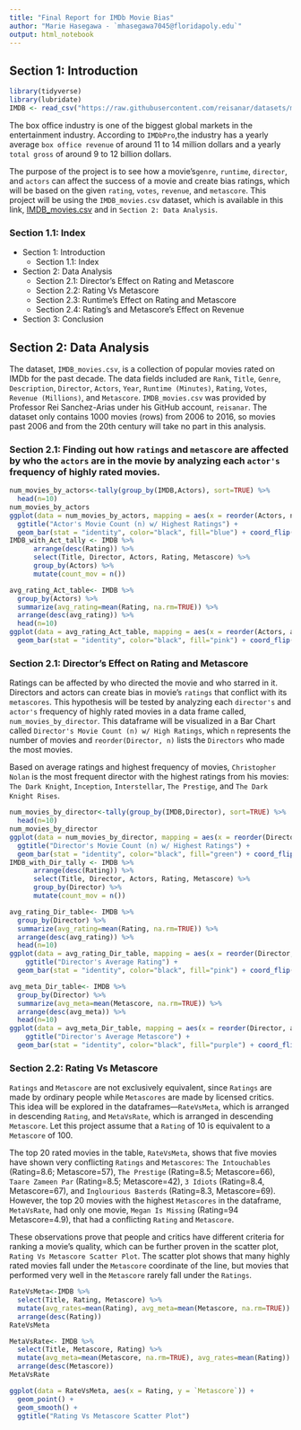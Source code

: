 ```yaml
---
title: "Final Report for IMDb Movie Bias"
author: "Marie Hasegawa - `mhasegawa7045@floridapoly.edu`"
output: html_notebook
---
```



## Section 1: Introduction
```r
library(tidyverse)
library(lubridate)
IMDB <- read_csv("https://raw.githubusercontent.com/reisanar/datasets/master/IMDB_movies.csv")
```
The box office industry is one of the biggest global markets in the entertainment industry. According to `IMDbPro`,the industry has a yearly average ` box office revenue` of around 11 to 14 million dollars and a yearly `total gross` of around 9 to 12 billion dollars.

The purpose of the project is to see how a movie's`genre`, `runtime`, `director`, and `actors` can affect the success of a movie and create bias ratings, which will be based on the given `rating`, `votes`, `revenue`, and `metascore`. This project will be using the `IMDB_movies.csv` dataset, which is available in this link, [IMDB_movies.csv](https://github.com/reisanar/datasets/blob/master/IMDB_movies.csv) and in `Section 2: Data Analysis`.

### Section 1.1: Index
* Section 1: Introduction
  * Section 1.1: Index
* Section 2: Data Analysis
  * Section 2.1: Director's Effect on Rating and Metascore
  * Section 2.2: Rating Vs Metascore
  * Section 2.3: Runtime's Effect on Rating and Metascore
  * Section 2.4: Rating's and Metascore's Effect on Revenue
* Section 3: Conclusion

## Section 2: Data Analysis

The dataset, `IMDB_movies.csv`, is a collection of popular movies rated on IMDb for the past decade. The data fields included are `Rank`, `Title`, `Genre`, `Description`, `Director`, `Actors`, `Year`, `Runtime (Minutes)`, `Rating`, `Votes`, `Revenue (Millions)`, and `Metascore`. `IMDB_movies.csv` was provided by Professor Rei Sanchez-Arias under his GitHub account, `reisanar`. The dataset only contains 1000 movies (rows) from 2006 to 2016, so movies past 2006 and from the 20th century will take no part in this analysis. 


### Section 2.1: Finding out how `ratings` and `metascore` are affected by who the  `actors` are in the movie by analyzing each `actor's` frequency of highly rated movies.

```r
num_movies_by_actors<-tally(group_by(IMDB,Actors), sort=TRUE) %>%
  head(n=10)
num_movies_by_actors
ggplot(data = num_movies_by_actors, mapping = aes(x = reorder(Actors, n), n)) +
  ggtitle("Actor's Movie Count (n) w/ Highest Ratings") +
  geom_bar(stat = "identity", color="black", fill="blue") + coord_flip()
IMDB_with_Act_tally <- IMDB %>%
      arrange(desc(Rating)) %>%
      select(Title, Director, Actors, Rating, Metascore) %>% 
      group_by(Actors) %>% 
      mutate(count_mov = n())
```
```r
avg_rating_Act_table<- IMDB %>% 
  group_by(Actors) %>%
  summarize(avg_rating=mean(Rating, na.rm=TRUE)) %>%
  arrange(desc(avg_rating)) %>%
  head(n=10)
ggplot(data = avg_rating_Act_table, mapping = aes(x = reorder(Actors, avg_rating), avg_rating)) + 
  geom_bar(stat = "identity", color="black", fill="pink") + coord_flip()
```













### Section 2.1: Director's Effect on Rating and Metascore

Ratings can be affected by who directed the movie and who starred in it. Directors and actors can create bias in movie's `ratings` that conflict with its `metascores`. This hypothesis will be tested by analyzing each `director's` and `actor's` frequency of highly rated movies in a data frame called, `num_movies_by_director`. This dataframe will be visualized in a Bar Chart called `Director's Movie Count (n) w/ High Ratings`, which `n` represents the number of movies and `reorder(Director, n)` lists the `Directors` who made the most movies.

Based on average ratings and highest frequency of movies, `Christopher Nolan` is the most frequent director with the highest ratings from his movies: `The Dark Knight`, `Inception	`, `Interstellar`, `The Prestige`, and `The Dark Knight Rises`.  


```r
num_movies_by_director<-tally(group_by(IMDB,Director), sort=TRUE) %>%
  head(n=10)
num_movies_by_director
ggplot(data = num_movies_by_director, mapping = aes(x = reorder(Director, n), n)) +
  ggtitle("Director's Movie Count (n) w/ Highest Ratings") +
  geom_bar(stat = "identity", color="black", fill="green") + coord_flip()
IMDB_with_Dir_tally <- IMDB %>%
      arrange(desc(Rating)) %>%
      select(Title, Director, Actors, Rating, Metascore) %>% 
      group_by(Director) %>% 
      mutate(count_mov = n())
```
```r
avg_rating_Dir_table<- IMDB %>% 
  group_by(Director) %>%
  summarize(avg_rating=mean(Rating, na.rm=TRUE)) %>%
  arrange(desc(avg_rating)) %>%
  head(n=10)
ggplot(data = avg_rating_Dir_table, mapping = aes(x = reorder(Director, avg_rating), avg_rating)) + 
    ggtitle("Director's Average Rating") +
  geom_bar(stat = "identity", color="black", fill="pink") + coord_flip()
```
```r
avg_meta_Dir_table<- IMDB %>% 
  group_by(Director) %>%
  summarize(avg_meta=mean(Metascore, na.rm=TRUE)) %>%
  arrange(desc(avg_meta)) %>%
  head(n=10)
ggplot(data = avg_meta_Dir_table, mapping = aes(x = reorder(Director, avg_meta), avg_meta)) + 
    ggtitle("Director's Average Metascore") +
  geom_bar(stat = "identity", color="black", fill="purple") + coord_flip()
```

















### Section 2.2: Rating Vs Metascore
`Ratings` and `Metascore` are not exclusively equivalent, since `Ratings` are made by ordinary people while `Metascores` are made by licensed critics. This idea will be explored in the dataframes---`RateVsMeta`, which is arranged in descending `Rating`, and `MetaVsRate`, which is arranged in descending `Metascore`. Let this project assume that a `Rating` of 10 is equivalent to a `Metascore` of 100.

The top 20 rated movies in the table, `RateVsMeta`, shows that five movies have shown very conflicting `Ratings` and `Metascores`: `The Intouchables`	(Rating=8.6; Metascore=57), `The Prestige`	(Rating=8.5;	Metascore=66), `Taare Zameen Par`	(Rating=8.5;	Metascore=42), `3 Idiots`	(Rating=8.4, Metascore=67), and `Inglourious Basterds`	(Rating=8.3,	Metascore=69). However, the top 20 movies with the highest `Metascores` in the dataframe, `MetaVsRate`, had only one movie, `Megan Is Missing`	(Rating=94	Metascore=4.9), that had a conflicting `Rating` and `Metascore`.

These observations prove that people and critics have different criteria for ranking a movie's quality, which can be further proven in the scatter plot, `Rating Vs Metascore Scatter Plot`. The scatter plot shows that many highly rated movies fall under the `Metascore` coordinate of the line, but movies that performed very well in the `Metascore` rarely fall under the `Ratings`. 
```r
RateVsMeta<-IMDB %>%
  select(Title, Rating, Metascore) %>%
  mutate(avg_rates=mean(Rating), avg_meta=mean(Metascore, na.rm=TRUE)) %>%
  arrange(desc(Rating))
RateVsMeta

MetaVsRate<- IMDB %>%
  select(Title, Metascore, Rating) %>%
  mutate(avg_meta=mean(Metascore, na.rm=TRUE), avg_rates=mean(Rating)) %>%
  arrange(desc(Metascore))
MetaVsRate

ggplot(data = RateVsMeta, aes(x = Rating, y = `Metascore`)) + 
  geom_point() +
  geom_smooth() +
  ggtitle("Rating Vs Metascore Scatter Plot") 


```














